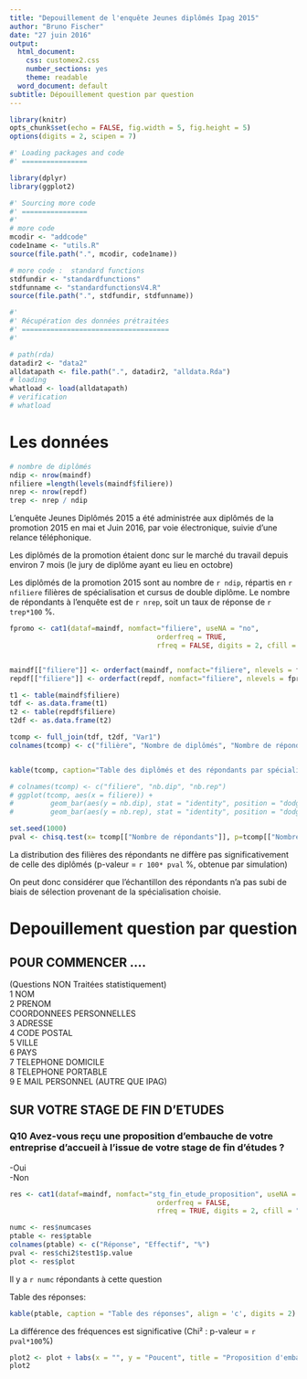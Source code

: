 ```yaml
---
title: "Depouillement de l'enquête Jeunes diplômés Ipag 2015"
author: "Bruno Fischer"
date: "27 juin 2016"
output:
  html_document:
    css: customex2.css
    number_sections: yes
    theme: readable
  word_document: default
subtitle: Dépouillement question par question
---
```





```r
library(knitr)
opts_chunk$set(echo = FALSE, fig.width = 5, fig.height = 5)
options(digits = 2, scipen = 7)
```



```r
#' Loading packages and code
#' ================

library(dplyr)
library(ggplot2)

#' Sourcing more code
#' ================
#'
# more code
mcodir <- "addcode"
code1name <- "utils.R"
source(file.path(".", mcodir, code1name))

# more code :  standard functions
stdfundir <- "standardfunctions"
stdfunname <- "standardfunctionsV4.R"
source(file.path(".", stdfundir, stdfunname))

```


```r

#'
#' Récupération des données prétraitées
#' ====================================
#'

# path(rda)
datadir2 <- "data2"
alldatapath <- file.path(".", datadir2, "alldata.Rda")
# loading
whatload <- load(alldatapath)
# verification
# whatload
```


Les données
===========

```r
# nombre de diplômés 
ndip <- nrow(maindf)
nfiliere =length(levels(maindf$filiere)) 
nrep <- nrow(repdf)
trep <- nrep / ndip

```

L'enquête Jeunes Diplômés 2015 a été administrée aux diplômés de la promotion 2015 en mai et Juin 2016, par voie électronique, suivie d'une relance téléphonique.

Les diplômés de la promotion étaient donc sur le marché du travail depuis environ 7 mois (le jury de diplôme ayant eu lieu en octobre)

Les diplômés de la promotion 2015 sont au nombre de `r ndip`, répartis en `r nfiliere` filières de spécialisation et cursus de double diplôme.
Le nombre de répondants à l'enquête est de `r nrep`, soit un taux de réponse de `r trep*100` %.

```r
fpromo <- cat1(dataf=maindf, nomfact="filiere", useNA = "no",
                                    orderfreq = TRUE,
                                    rfreq = FALSE, digits = 2, cfill = "steelblue")


maindf[["filiere"]] <- orderfact(maindf, nomfact="filiere", nlevels = fpromo$levels)
repdf[["filiere"]] <- orderfact(repdf, nomfact="filiere", nlevels = fpromo$levels)

t1 <- table(maindf$filiere)
tdf <- as.data.frame(t1)
t2 <- table(repdf$filiere)
t2df <- as.data.frame(t2)

tcomp <- full_join(tdf, t2df, "Var1")
colnames(tcomp) <- c("filière", "Nombre de diplômés", "Nombre de répondants")


kable(tcomp, caption="Table des diplômés et des répondants par spécialisation")

# colnames(tcomp) <- c("filiere", "nb.dip", "nb.rep")
# ggplot(tcomp, aes(x = filiere)) + 
#         geom_bar(aes(y = nb.dip), stat = "identity", position = "dodge") + 
#         geom_bar(aes(y = nb.rep), stat = "identity", position = "dodge")

set.seed(1000)
pval <- chisq.test(x= tcomp[["Nombre de répondants"]], p=tcomp[["Nombre de diplômés"]], rescale.p = TRUE, simulate.p.value = TRUE)$p.value

```


La distribution des filières des répondants ne diffère pas significativement de celle des diplômés (p-valeur = `r 100* pval` %, obtenue par simulation)

On peut donc considérer que l'échantillon des répondants n'a pas subi de biais de sélection provenant de la spécialisation choisie.




Depouillement question par question
====================================


POUR COMMENCER ....
-------------------
 
 (Questions NON Traitées statistiquement)\
 1 NOM\
 2 PRENOM\
 COORDONNEES PERSONNELLES\
 3 ADRESSE\
 4 CODE POSTAL\
 5 VILLE\
 6 PAYS\
 7 TELEPHONE DOMICILE\
 8 TELEPHONE PORTABLE\
 9 E MAIL PERSONNEL (AUTRE QUE IPAG)\


SUR VOTRE STAGE DE FIN D'ETUDES
-------------------------------

### Q10 Avez-vous reçu une proposition d’embauche de votre entreprise d'accueil à l’issue de votre stage de fin d'études ?{-}
-Oui\
-Non\

```r
res <- cat1(dataf=maindf, nomfact="stg_fin_etude_proposition", useNA = "no",
                                    orderfreq = FALSE,
                                    rfreq = TRUE, digits = 2, cfill = "steelblue")

numc <- res$numcases
ptable <- res$ptable
colnames(ptable) <- c("Réponse", "Effectif", "%")
pval <- res$chi2$test1$p.value
plot <- res$plot
```

Il y a `r numc` répondants à cette question

Table des réponses:  

```r

kable(ptable, caption = "Table des réponses", align = 'c', digits = 2)
```

La différence des fréquences est significative (Chi² : p-valeur = `r pval*100`%)

```r

plot2 <- plot + labs(x = "", y = "Poucent", title = "Proposition d'embauche en fin de stage ?")
plot2

```

